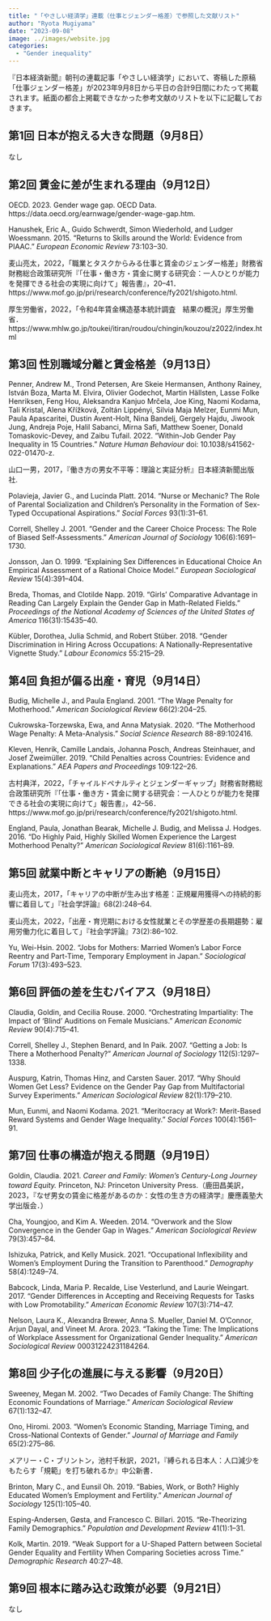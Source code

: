 ```yaml
---
title: "「やさしい経済学」連載（仕事とジェンダー格差）で参照した文献リスト"
author: "Ryota Mugiyama"
date: "2023-09-08"
image: ../images/website.jpg
categories: 
  - "Gender inequality"
---
```


『日本経済新聞』朝刊の連載記事「やさしい経済学」において、寄稿した原稿「仕事ジェンダー格差」が2023年9月8日から平日の合計9日間にわたって掲載されます。紙面の都合上掲載できなかった参考文献のリストを以下に記載しておきます。

## 第1回 日本が抱える大きな問題（9月8日）

なし

## 第2回 賃金に差が生まれる理由（9月12日）

OECD. 2023. Gender wage gap. OECD Data. https://data.oecd.org/earnwage/gender-wage-gap.htm.

Hanushek, Eric A., Guido Schwerdt, Simon Wiederhold, and Ludger Woessmann. 2015. "Returns to Skills around the World: Evidence from PIAAC." *European Economic Review* 73:103--30.

麦山亮太，2022，「職業とタスクからみる仕事と賃金のジェンダー格差」財務省財務総合政策研究所『「仕事・働き方・賃金に関する研究会：一人ひとりが能力を発揮できる社会の実現に向けて」報告書』，20--41．https://www.mof.go.jp/pri/research/conference/fy2021/shigoto.html.

厚生労働省，2022，「令和4年賃金構造基本統計調査　結果の概況」厚生労働省．https://www.mhlw.go.jp/toukei/itiran/roudou/chingin/kouzou/z2022/index.html


## 第3回 性別職域分離と賃金格差（9月13日）

Penner, Andrew M., Trond Petersen, Are Skeie Hermansen, Anthony Rainey, István Boza, Marta M. Elvira, Olivier Godechot, Martin Hällsten, Lasse Folke Henriksen, Feng Hou, Aleksandra Kanjuo Mrčela, Joe King, Naomi Kodama, Tali Kristal, Alena Křížková, Zoltán Lippényi, Silvia Maja Melzer, Eunmi Mun, Paula Apascaritei, Dustin Avent-Holt, Nina Bandelj, Gergely Hajdu, Jiwook Jung, Andreja Poje, Halil Sabanci, Mirna Safi, Matthew Soener, Donald Tomaskovic-Devey, and Zaibu Tufail. 2022. "Within-Job Gender Pay Inequality in 15 Countries." *Nature Human Behaviour* doi: 10.1038/s41562-022-01470-z.

山口一男，2017，『働き方の男女不平等：理論と実証分析』日本経済新聞出版社.

Polavieja, Javier G., and Lucinda Platt. 2014. "Nurse or Mechanic? The Role of Parental Socialization and Children's Personality in the Formation of Sex-Typed Occupational Aspirations." *Social Forces* 93(1):31--61.

Correll, Shelley J. 2001. "Gender and the Career Choice Process: The Role of Biased Self‐Assessments." *American Journal of Sociology* 106(6):1691--1730.

Jonsson, Jan O. 1999. "Explaining Sex Differences in Educational Choice An Empirical Assessment of a Rational Choice Model." *European Sociological Review* 15(4):391--404.

Breda, Thomas, and Clotilde Napp. 2019. "Girls' Comparative Advantage in Reading Can Largely Explain the Gender Gap in Math-Related Fields." *Proceedings of the National Academy of Sciences of the United States of America* 116(31):15435--40.

Kübler, Dorothea, Julia Schmid, and Robert Stüber. 2018. "Gender Discrimination in Hiring Across Occupations: A Nationally-Representative Vignette Study." *Labour Economics* 55:215–29.

## 第4回 負担が偏る出産・育児（9月14日）

Budig, Michelle J., and Paula England. 2001. "The Wage Penalty for Motherhood." *American Sociological Review* 66(2):204--25.

Cukrowska-Torzewska, Ewa, and Anna Matysiak. 2020. "The Motherhood Wage Penalty: A Meta-Analysis." *Social Science Research* 88-89:102416.

Kleven, Henrik, Camille Landais, Johanna Posch, Andreas Steinhauer, and Josef Zweimüller. 2019. "Child Penalties across Countries: Evidence and Explanations." *AEA Papers and Proceedings* 109:122--26.

古村典洋，2022，「チャイルドペナルティとジェンダーギャップ」財務省財務総合政策研究所『「仕事・働き方・賃金に関する研究会：一人ひとりが能力を発揮できる社会の実現に向けて」報告書』，42--56．https://www.mof.go.jp/pri/research/conference/fy2021/shigoto.html.

England, Paula, Jonathan Bearak, Michelle J. Budig, and Melissa J. Hodges. 2016. "Do Highly Paid, Highly Skilled Women Experience the Largest Motherhood Penalty?" *American Sociological Review* 81(6):1161--89.

## 第5回 就業中断とキャリアの断絶（9月15日）

麦山亮太，2017，「キャリアの中断が生み出す格差：正規雇用獲得への持続的影響に着目して」『社会学評論』68(2):248--64.

麦山亮太，2022，「出産・育児期における女性就業とその学歴差の長期趨勢：雇用労働力化に着目して」『社会学評論』73(2):86--102.

Yu, Wei-Hsin. 2002. "Jobs for Mothers: Married Women's Labor Force Reentry and Part-Time, Temporary Employment in Japan." *Sociological Forum* 17(3):493--523.

## 第6回 評価の差を生むバイアス（9月18日）

Claudia, Goldin, and Cecilia Rouse. 2000. "Orchestrating Impartiality: The Impact of ‘Blind' Auditions on Female Musicians." *American Economic Review* 90(4):715--41.

Correll, Shelley J., Stephen Benard, and In Paik. 2007. "Getting a Job: Is There a Motherhood Penalty?" *American Journal of Sociology* 112(5):1297--1338.

Auspurg, Katrin, Thomas Hinz, and Carsten Sauer. 2017. "Why Should Women Get Less? Evidence on the Gender Pay Gap from Multifactorial Survey Experiments." *American Sociological Review* 82(1):179--210.

Mun, Eunmi, and Naomi Kodama. 2021. "Meritocracy at Work?: Merit-Based Reward Systems and Gender Wage Inequality." *Social Forces* 100(4):1561--91.

## 第7回 仕事の構造が抱える問題（9月19日）

Goldin, Claudia. 2021. *Career and Family: Women's Century-Long Journey toward Equity.* Princeton, NJ: Princeton University Press.（鹿田昌美訳，2023，『なぜ男女の賃金に格差があるのか：女性の生き方の経済学』慶應義塾大学出版会．）

Cha, Youngjoo, and Kim A. Weeden. 2014. "Overwork and the Slow Convergence in the Gender Gap in Wages." *American Sociological Review* 79(3):457--84.

Ishizuka, Patrick, and Kelly Musick. 2021. "Occupational Inflexibility and Women's Employment During the Transition to Parenthood." *Demography* 58(4):1249--74.

Babcock, Linda, Maria P. Recalde, Lise Vesterlund, and Laurie Weingart. 2017. "Gender Differences in Accepting and Receiving Requests for Tasks with Low Promotability." *American Economic Review* 107(3):714--47.

Nelson, Laura K., Alexandra Brewer, Anna S. Mueller, Daniel M. O'Connor, Arjun Dayal, and Vineet M. Arora. 2023. "Taking the Time: The Implications of Workplace Assessment for Organizational Gender Inequality." *American Sociological Review* 00031224231184264.

## 第8回 少子化の進展に与える影響（9月20日）

Sweeney, Megan M. 2002. "Two Decades of Family Change: The Shifting Economic Foundations of Marriage." *American Sociological Review* 67(1):132--47.

Ono, Hiromi. 2003. "Women's Economic Standing, Marriage Timing, and Cross-National Contexts of Gender." *Journal of Marriage and Family* 65(2):275--86.

メアリー・C・ブリントン，池村千秋訳，2021，『縛られる日本人：人口減少をもたらす「規範」を打ち破れるか』中公新書．

Brinton, Mary C., and Eunsil Oh. 2019. "Babies, Work, or Both? Highly Educated Women's Employment and Fertility." *American Journal of Sociology* 125(1):105--40.

Esping-Andersen, Gøsta, and Francesco C. Billari. 2015. "Re-Theorizing Family Demographics." *Population and Development Review* 41(1):1--31.

Kolk, Martin. 2019. "Weak Support for a U-Shaped Pattern between Societal Gender Equality and Fertility When Comparing Societies across Time." *Demographic Research* 40:27--48.

## 第9回 根本に踏み込む政策が必要（9月21日）

なし